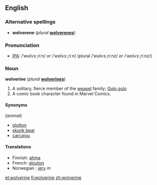 ==English==

===Alternative spellings===
* '''wolverene''' (''plural'' '''[[wolverenes]]''')

===Pronunciation===
* [[Wiktionary:Pronunciation_key|IPA]]: /ˈwʊlvɜːˌriːn/ ''or'' /ˈwɒlvɜːˌriːn/ (plural /ˈwʊlvɜːˌriːnz/ ''or'' /ˈwɒlvɜːˌriːnz/)

===Noun===
'''wolverine'''  (''plural'' '''[[wolverines]]''')
# A solitary, fierce member of the [[weasel]] family; [[Gulo gulo]]
# A comic book character found in Marvel Comics.

====Synonyms====
(''animal'')
* [[glutton]]
* [[skunk bear]]
* [[carcajou]]

====Translations====
*Finnish: [[ahma]]
*French: [[glouton]] {{m}}
*Norwegian : [[jerv]] ''m''

[[et:wolverine]]
[[fi:wolverine]]
[[zh:wolverine]]